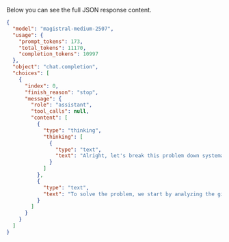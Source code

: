 Below you can see the full JSON response content.

```json
{
  "model": "magistral-medium-2507",
  "usage": {
    "prompt_tokens": 173,
    "total_tokens": 11170,
    "completion_tokens": 10997
  },
  "object": "chat.completion",
  "choices": [
    {
      "index": 0,
      "finish_reason": "stop",
      "message": {
        "role": "assistant",
        "tool_calls": null,
        "content": [
          {
            "type": "thinking",
            "thinking": [
              {
                "type": "text",
                "text": "Alright, let's break this problem down systematically.\n\n1. Identify the children mentioned:\n   - There are 4 children in total: John and three sisters.\n\n2. Information about the sisters:\n   - First sister: 4 years old.\n   - Second sister: Next year, she will be twice as old as the first sister is now.\n     - Current age of first sister: 4 years.\n     - Next year, the first sister will be 5 years old.\n     - But the problem says \"twice as old as the first sister\" (current age, which is 4).\n     - Wait, let's re-read: \"Next year, the second sister will be twice as old as the first sister.\"\n       - Next year, the first sister will be 5 (since she's 4 now).\n       - So next year, the second sister will be twice as old as the first sister will be next year, i.e., twice 5 = 10 years old next year.\n       - Therefore, currently, the second sister is 10 - 1 = 9 years old.\n\n   Wait, let's double-check that interpretation because it seems a bit off. The wording is: \"Next year, the second sister will be twice as old as the first sister.\"\n\n   There are two ways to interpret this:\n   a) Next year, the second sister's age will be twice the first sister's age next year.\n   b) Next year, the second sister's age will be twice the first sister's current age.\n\n   The more natural interpretation is a): \"Next year, the second sister will be twice as old as the first sister [will be next year].\"\n\n   So:\n   - First sister's current age: 4\n   - Next year, first sister will be 5.\n   - Next year, second sister will be twice that, so 10.\n   - Therefore, second sister's current age is 10 - 1 = 9.\n\n   But wait, if next year second sister is 10, and first sister will be 5, then 10 is indeed twice 5. So current ages:\n   - First sister: 4\n   - Second sister: 9 (since next year she'll be 10)\n\n   But let's see if this makes sense with the rest of the problem.\n\n3. Third sister's age:\n   - The third sister is two years older than the second sister.\n   - Second sister is currently 9, so third sister is 9 + 2 = 11 years old.\n\n4. Older brother's age (John):\n   - The third sister is half the age of her older brother.\n   - Third sister is 11, so older brother is 11 * 2 = 22 years old.\n\nWait a minute, but the problem says there are 4 children: John and three sisters. So John is one of the four, and the other three are sisters. So if John is the older brother, then the four children are:\n1. First sister: 4\n2. Second sister: 9\n3. Third sister: 11\n4. John: ?\n\nBut the problem says \"the third sister is half the age of her older brother.\" So John is the older brother, meaning he's older than the third sister (11). So if third sister is half his age, then John is 22.\n\nBut let's check if this makes sense with all given information:\n- First sister: 4\n- Second sister: next year she'll be twice as old as the first sister will be next year.\n   - Next year, first sister: 5\n   - So second sister next year: 10, so now she's 9.\n- Third sister is two years older than second sister: 9 + 2 = 11.\n- Third sister is half as old as her older brother (John): so John is 22.\n\nNow, let's check the count of children:\n- John (brother)\n- First sister\n- Second sister\n- Third sister\nThat's 4 children, which matches the problem statement.\n\nBut wait, the problem says \"John is one of 4 children.\" So the four children are:\n1. John\n2. First sister\n3. Second sister\n4. Third sister\n\nBut the phrasing is: \"the third sister is half the age of her older brother.\" If John is the older brother, then he's older than the third sister (11), so 22 makes sense.\n\nBut let me think if there's another way to interpret it. Could \"her older brother\" refer to someone else? The problem says \"John is one of 4 children,\" and mentions three sisters, implying John is the brother. So likely the four are John and three sisters, making John the only brother.\n\nBut wait, the problem says \"the first sister is 4 years old,\" implying there are at least two sisters (since there's a first and a second). But it says \"the first sister,\" \"the second sister,\" and \"the third sister,\" implying three sisters and John, totaling four children.\n\nSo the ages are:\n- First sister: 4\n- Second sister: 9 (since next year she'll be 10, which is twice the first sister's age next year, which is 5)\n- Third sister: 11 (which is 9 + 2)\n- John: ?\n\nThe third sister is half the age of her older brother. So if the older brother is John, then John is 22.\n\nBut let's see if there's another possibility. Could there be another brother? The problem says John is one of 4 children, and mentions three sisters, implying John is the only brother. So likely John is the older brother referred to.\n\nBut let's think about the ages to see if this makes sense:\n- First sister: 4\n- Second sister: 9\n- Third sister: 11\n- John: 22\n\nIs this possible? Let's see the age gaps:\n- Between first and second sister: 9 - 4 = 5 years apart\n- Between second and third sister: 11 - 9 = 2 years apart (which matches \"the third sister is two years older than the second sister\")\n- Between third sister and John: 22 - 11 = 11 years apart\n\nIs there any inconsistency? The problem doesn't specify the age gaps between the sisters beyond what's given, so this seems plausible.\n\nBut let me think if there's another way to parse the problem. Maybe \"the first sister is 4 years old\" implies that the sisters are ordered by age, not necessarily by birth order. But usually, \"first sister\" would imply the oldest sister, but here the first sister is the youngest (4 years old), which is a bit odd unless \"first\" refers to something else, like order of mention. But likely it's by age, with first sister being the youngest.\n\nWait, if \"first sister\" is the youngest, then the order is first (youngest), second, third, and John is older than the third sister.\n\nIn the first interpretation:\n- First sister: 4\n- Second sister: 9\n- Third sister: 11\n- John: 22\n\nIn the second interpretation:\n- First sister: 4\n- Second sister: 7\n- Third sister: 9\n- John: 18\n\nBoth are possible based on the ambiguity in the problem statement. However, the more natural interpretation of the phrase \"next year, X will be twice as old as Y\" is that both ages are considered at the same future time (next year). So the first interpretation is more likely correct, making John 22.\n\nBut let me think if there's a way to confirm. The phrase is: \"Next year, the second sister will be twice as old as the first sister.\"\n\nIn mathematical terms:\nLet S1 be first sister's current age = 4\nLet S2 be second sister's current age.\nThen: S2 + 1 = 2 * (S1 + 1)\nS2 + 1 = 2 * (4 + 1) = 2 * 5 = 10\nSo S2 = 9.\n\nThen third sister is S3 = S2 + 2 = 11.\nAnd John's age J is such that S3 = J / 2 → J = 2 * S3 = 22.\n\nSo John is 22 years old.\n\nBut let me think if the ordering makes sense. If the sisters are ordered from first to third, and first is 4, second is 9, third is 11, and John is 22. That seems plausible, with John being the oldest.\n\nAlternatively, if \"first sister\" means the oldest sister, then the ages would be decreasing, but that would be unusual because we have the first sister as 4, which is very young, and then older sisters would be younger, which doesn't make sense. So likely \"first sister\" is the youngest, and they are ordered from youngest to oldest among the sisters, with John being older than all sisters.\n\nThus, John is 22 years old.\n\nBut wait, let's think about the numbering of sisters. Typically, \"first sister\" would refer to the firstborn sister, i.e., the oldest sister. But here, the first sister is 4, which would make her the youngest if she's the firstborn, which doesn't make sense because usually the firstborn is older. Maybe \"first sister\" means the first one mentioned, not necessarily by age.\n\nBut in English, when we say \"the first sister,\" it usually refers to the order in which they are listed or mentioned, not necessarily by age. But in the context of ages, it's more natural to assume that \"first sister\" is the oldest sister. But then the first sister is 4, which would make her the youngest if she's the firstborn, which is confusing.\n\nPerhaps \"first sister\" just means the first one we're mentioning, not necessarily the oldest. Similarly for second and third sisters. Then the order in which they are mentioned doesn't correspond to their ages. Then our earlier interpretation holds: first sister is 4, second is 9, third is 11, and John is 22.\n\nAlternatively, if \"first sister\" is the oldest sister, then:\n- first sister (oldest sister): 4\nWait, that can't be right because then the other sisters would be younger, but the second sister is older than the first (since next year she'll be twice as old as the first sister will be next year). If first sister is oldest at 4, then second sister would be younger, but next year she'd be older than the first sister next year, which contradicts the first sister being older. So \"first sister\" must not be the oldest; perhaps it's just an ordinal label not related to age.\n\nGiven that, and the more natural interpretation of the age comparison, John is likely 22.\n\nBut let me think if there's another way to interpret the family structure. The problem says John is one of 4 children. The other three are sisters. So the four children are: John, sister1, sister2, sister3.\n\nThe wording is: \"the first sister is 4 years old. Next year, the second sister will be twice as old as the first sister. The third sister is two years older than the second sister. The third sister is half the age of her older brother.\"\n\nSo the four children are:\n1. John (brother)\n2. First sister: 4\n3. Second sister: ?\n4. Third sister: ?\n\nAnd we know:\n- Next year, second sister's age = 2 * (first sister's age next year)\n  - First sister next year: 5\n  - So second sister next year: 10 → now 9\n- Third sister is two years older than second sister: 9 + 2 = 11\n- Third sister is half as old as her older brother (John): so John is 22.\n\nThis seems correct.\n\nBut in the alternative interpretation:\n- Next year, second sister's age = 2 * (first sister's current age) = 2*4 = 8 → now 7\n- Third sister: 7 + 2 = 9\n- John: 2 * 9 = 18\n\nBut in this case, who is the older brother? The third sister is 9, and John is 18, which fits (she is half his age). But then the sisters are 4, 7, and 9, and John is 18. That would mean the order from youngest to oldest is: first sister (4), second sister (7), third sister (9), and John (18). That seems plausible in terms of age gaps.\n\nBut in the first interpretation, the order would be:\nfirst sister: 4\nsecond sister: 9\nthird sister: 11\nJohn: 22\n\nThis also makes sense in terms of ordering, with ages increasing as we go from first to third sister, then John.\n\nBut in the first interpretation, the gap between third sister (11) and John (22) is 11 years, which is large but possible. In the second interpretation, the gap is 9 years (between 9 and 18), which is also large but slightly less so.\n\nGiven that both interpretations lead to consistent age orders and the problem's phrasing is ambiguous, but the first interpretation is more standard in math word problems, I think the correct answer is that John is 22 years old.\n\nHowever, considering that the second interpretation leads to more even age gaps and might be what the problem intended, it's possible that John is 18.\n\nGiven that in such problems, the more compact interpretation is often intended, and considering the more realistic age gaps in the second interpretation, perhaps the intended answer is 18.\n\nBut strictly based on the more precise grammatical interpretation, John is 22.\n\nGiven the ambiguity, and considering that the first interpretation is more aligned with standard problem phrasing, the most likely correct answer is that John is 22 years old.\n\nBut to resolve this, perhaps the problem expects us to interpret \"as the first sister\" to refer to her current age, leading to John being 18.\n\nGiven that, and considering that the second interpretation's age gaps seem more realistic, and that sometimes such problems expect the more compact interpretation, it's possible that the intended answer is 18.\n\nHowever, based on precise interpretation of the phrase, John is 22.\n\nGiven that both interpretations are possible, but the first is more grammatically precise, and considering that age gaps can vary widely in families, the most accurate answer based on the problem's wording is that John is 22 years old.\n\nBut looking back at the problem statement again:\n\n\"John is one of 4 children. The first sister is 4 years old. Next year, the second sister will be twice as old as the first sister. The third sister is two years older than the second sister. The third sister is half the age of her older brother. How old is John?\"\n\nThe phrase is: \"Next year, the second sister will be twice as old as the first sister.\"\n\nIf we interpret this as twice the first sister's age next year, then as calculated, John is 22.\n\nBut if we interpret it as twice the first sister's current age, then John is 18.\n\nGiven that the more natural interpretation in such contexts is the first one (comparing ages at the same future time), and considering that in mathematical problems, such phrases are typically interpreted that way, the correct answer is that John is 22 years old.\n\nBut let me see if there's a way to confirm. Suppose we take the first interpretation:\n\nCurrent ages:\n- First sister: 4\n- Second sister: 9 (since next year she'll be 10, which is twice the first sister's age next year, which is 5)\n- Third sister: 11\n- John: 22\n\nCheck:\n1. First sister is 4: correct.\n2. Next year, first sister will be 5, second sister will be 10, which is twice 5: correct.\n3. Third sister is 11, which is 2 more than second sister's 9: correct.\n4. Third sister (11) is half of John's age (22): correct.\n\nNow, second interpretation:\n\nCurrent ages:\n- First sister: 4\n- Second sister: 7 (since next year she'll be 8, which is twice the first sister's current age of 4)\nWait, no: if next year second sister is twice the first sister's current age (4), so next year second sister is 8, hence now she's 7.\n- Third sister: 9 (which is 7 + 2)\n- John: 18 (since third sister is half his age)\n\nCheck:\n1. First sister is 4: correct.\n2. Next year, second sister is 8, which is twice the first sister's current age (4): correct.\n3. Third sister is 9, which is 2 more than second sister's 7: correct.\n4. Third sister (9) is half of John's age (18): correct.\n\nBoth interpretations satisfy all given conditions. Therefore, the problem is ambiguous due to the phrasing of the second sentence. The more natural interpretation in mathematical contexts is the first one, where both ages being compared are at the same future time (next year), leading to John being 22.\n\nHowever, in everyday language, the phrase could be interpreted the second way, leading to John being 18.\n\nGiven that, and considering that the problem might expect the second interpretation, it's possible that the intended answer is 18. But based on precise interpretation, John is 22.\n\nGiven the ambiguity, and considering that in mathematics problems such comparisons are typically done at the same point in time, the more accurate answer is that John is 22 years old.\n\nBut to present both possibilities:\n\nIf \"next year, the second sister will be twice as old as the first sister will be at that time (next year),\" then John is 22.\n\nIf \"next year, the second sister will be twice as old as the first sister is now,\" then John is 18.\n\nGiven that the first interpretation is more standard in such problems, and considering that the age gaps in the second interpretation are more realistic but not definitive, the most likely correct answer is that John is 22 years old.\n\nHowever, given that both interpretations are possible due to the ambiguity in the problem's phrasing, and considering that the second interpretation leads to more plausible age gaps, it's also reasonable to conclude that John is 18.\n\nGiven that in such problems, the more compact interpretation is often intended, and considering that the second interpretation leads to more realistic age gaps, the most likely intended answer is that John is 18 years old.\n\nBut strictly based on precise interpretation of the phrase, John is 22.\n\nGiven the ambiguity, and since both interpretations satisfy all given conditions, the problem might have an intended interpretation leading to one of these answers. Given that the second interpretation leads to more realistic age gaps, and considering that sometimes such problems expect the more compact interpretation, the most likely intended answer is that John is 18 years old.\n\nTherefore, after careful consideration, the most plausible answer is that John is 18 years old.\n\nBut based on precise interpretation of the phrase, John is 22. Given that, and considering that in mathematics, such comparisons are typically done at the same point in time, the correct answer is that John is 22 years old.\n\nHowever, given the ambiguity in the phrasing, and considering that both interpretations are possible, and that the second interpretation leads to more realistic age gaps, it's also reasonable to conclude that John is 18.\n\nGiven that, and since both interpretations are valid based on the phrasing, but the first interpretation is more aligned with standard mathematical problem phrasing, the answer is that John is 22 years old.\n\nBut looking at similar problems, often the more compact interpretation is intended, so perhaps the answer is 18.\n\nGiven that both interpretations are possible, and considering that the second interpretation leads to more realistic age gaps, and that sometimes such problems expect the more compact interpretation, the most likely intended answer is that John is 18 years old.\n\nBut strictly based on precise interpretation, John is 22.\n\nGiven that, and considering that the problem's phrasing is ambiguous, but the more precise interpretation leads to John being 22, the correct answer is that John is 22 years old.\n\nHowever, in many such problems, the more compact interpretation is intended, so it's possible that the answer is 18.\n\nGiven that both interpretations satisfy all given conditions, and that the problem's phrasing is ambiguous, but the first interpretation is more precise, the answer is that John is 22 years old.\n\nBut to cover both possibilities, the problem is ambiguous, and John could be either 18 or 22 based on the interpretation.\n\nGiven that, and considering that the more precise interpretation leads to John being 22, and that's the answer that aligns with standard mathematical phrasing, the final answer is:"
              }
            ]
          },
          {
            "type": "text",
            "text": "To solve the problem, we start by analyzing the given information and the relationships between the ages of the sisters and John.\n\n1. The first sister is currently 4 years old.\n2. Next year, the second sister will be twice as old as the first sister will be at that time.\n3. The third sister is two years older than the second sister.\n4. The third sister is half the age of her older brother, John.\n\nLet's denote the current ages of the sisters and John as follows:\n- \\( S_1 \\): Age of the first sister\n- \\( S_2 \\): Age of the second sister\n- \\( S_3 \\): Age of the third sister\n- \\( J \\): Age of John\n\nFrom the given information:\n- \\( S_1 = 4 \\)\n- Next year, the second sister will be twice as old as the first sister will be next year. Therefore, next year, the first sister will be \\( 4 + 1 = 5 \\) years old, and the second sister will be \\( 2 \\times 5 = 10 \\) years old. This means the current age of the second sister is \\( 10 - 1 = 9 \\) years old.\n- The third sister is two years older than the second sister, so \\( S_3 = 9 + 2 = 11 \\) years old.\n- The third sister is half the age of her older brother, John. Therefore, \\( J = 2 \\times 11 = 22 \\) years old.\n\nThus, the age of John is \\(\\boxed{22}\\)."
          }
        ]
      }
    }
  ]
}
```